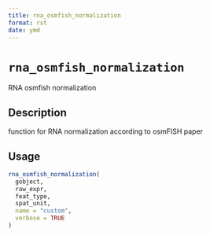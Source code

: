 ```yaml
--- 
title: rna_osmfish_normalization 
format: rst 
date: ymd 
--- 
```

# `rna_osmfish_normalization`

RNA osmfish normalization


## Description

function for RNA normalization according to osmFISH paper


## Usage

```r
rna_osmfish_normalization(
  gobject,
  raw_expr,
  feat_type,
  spat_unit,
  name = "custom",
  verbose = TRUE
)
```


